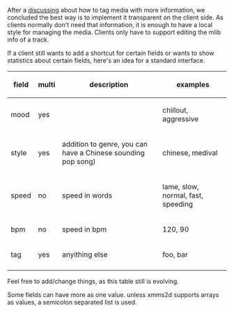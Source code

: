 After a [[Talk:Mediatags|discussing]] about how to tag media with more information, we concluded the best way is to implement it transparent on the client side. As clients normally don't need that information, it is enough to have a local style for managing the media. Clients only have to support editing the mlib info of a track. 

If a client still wants to add a shortcut for certain fields or wants to show statistics about certain fields, here's an idea for a standard interface.
{| class="wikitable" 
! field
! multi
! description
! examples
|- 
| mood   || yes || || chillout, aggressive
|- 
| style  || yes || addition to genre, you can have a Chinese sounding pop song) || chinese, medival
|- 
| speed || no  || speed in words || lame, slow, normal, fast, speeding
|- 
| bpm   || no  || speed in bpm || 120, 90
|- 
| tag   || yes || anyithing else || foo, bar
|-
|}
Feel free to add/change things, as this table still is evolving.

Some fields can have more as one value. unless xmms2d supports arrays as values, a semicolon separated list is used.